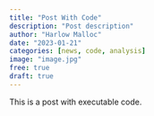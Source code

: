 ```yaml
---
title: "Post With Code"
description: "Post description"
author: "Harlow Malloc"
date: "2023-01-21"
categories: [news, code, analysis]
image: "image.jpg"
free: true
draft: true
---
```

This is a post with executable code.
